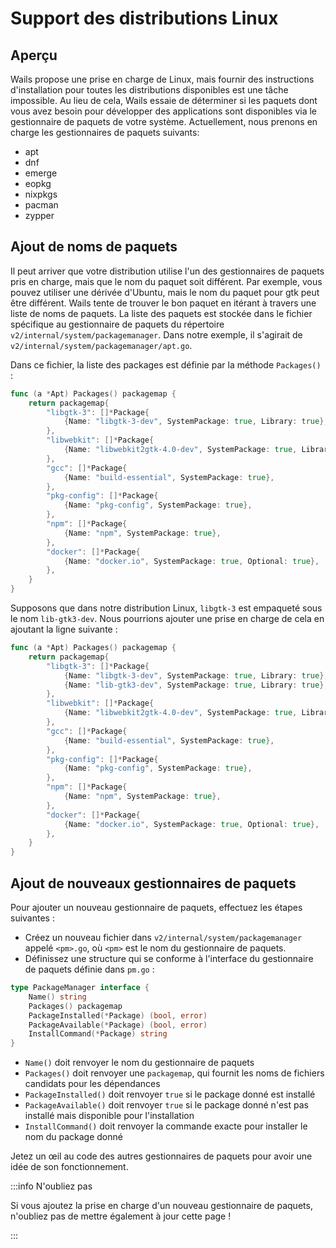 # Support des distributions Linux

## Aperçu

Wails propose une prise en charge de Linux, mais fournir des instructions d'installation pour toutes les distributions disponibles est une tâche impossible.
Au lieu de cela, Wails essaie de déterminer si les paquets dont vous avez besoin pour développer des applications sont disponibles via le gestionnaire de paquets de votre système.
Actuellement, nous prenons en charge les gestionnaires de paquets suivants:

- apt
- dnf
- emerge
- eopkg
- nixpkgs
- pacman
- zypper

## Ajout de noms de paquets

Il peut arriver que votre distribution utilise l'un des gestionnaires de paquets pris en charge, mais que le nom du paquet soit différent. Par exemple, vous pouvez utiliser une dérivée d'Ubuntu, mais le nom du paquet pour gtk peut être différent. Wails tente de trouver le bon paquet en itérant à travers une liste de noms de paquets.
La liste des paquets est stockée dans le fichier spécifique au gestionnaire de paquets du répertoire `v2/internal/system/packagemanager`.
Dans notre exemple, il s'agirait de `v2/internal/system/packagemanager/apt.go`.

Dans ce fichier, la liste des packages est définie par la méthode `Packages()` :

```go
func (a *Apt) Packages() packagemap {
	return packagemap{
		"libgtk-3": []*Package{
			{Name: "libgtk-3-dev", SystemPackage: true, Library: true},
		},
		"libwebkit": []*Package{
			{Name: "libwebkit2gtk-4.0-dev", SystemPackage: true, Library: true},
		},
		"gcc": []*Package{
			{Name: "build-essential", SystemPackage: true},
		},
		"pkg-config": []*Package{
			{Name: "pkg-config", SystemPackage: true},
		},
		"npm": []*Package{
			{Name: "npm", SystemPackage: true},
		},
		"docker": []*Package{
			{Name: "docker.io", SystemPackage: true, Optional: true},
		},
	}
}
```

Supposons que dans notre distribution Linux, `libgtk-3` est empaqueté sous le nom `lib-gtk3-dev`.
Nous pourrions ajouter une prise en charge de cela en ajoutant la ligne suivante :

```go {5}
func (a *Apt) Packages() packagemap {
	return packagemap{
		"libgtk-3": []*Package{
			{Name: "libgtk-3-dev", SystemPackage: true, Library: true},
			{Name: "lib-gtk3-dev", SystemPackage: true, Library: true},
		},
		"libwebkit": []*Package{
			{Name: "libwebkit2gtk-4.0-dev", SystemPackage: true, Library: true},
		},
		"gcc": []*Package{
			{Name: "build-essential", SystemPackage: true},
		},
		"pkg-config": []*Package{
			{Name: "pkg-config", SystemPackage: true},
		},
		"npm": []*Package{
			{Name: "npm", SystemPackage: true},
		},
		"docker": []*Package{
			{Name: "docker.io", SystemPackage: true, Optional: true},
		},
	}
}
```

## Ajout de nouveaux gestionnaires de paquets

Pour ajouter un nouveau gestionnaire de paquets, effectuez les étapes suivantes :

- Créez un nouveau fichier dans `v2/internal/system/packagemanager` appelé `<pm>.go`, où `<pm>` est le nom du gestionnaire de paquets.
- Définissez une structure qui se conforme à l'interface du gestionnaire de paquets définie dans `pm.go` :

```go
type PackageManager interface {
	Name() string
	Packages() packagemap
	PackageInstalled(*Package) (bool, error)
	PackageAvailable(*Package) (bool, error)
	InstallCommand(*Package) string
}
```

- `Name()` doit renvoyer le nom du gestionnaire de paquets
- `Packages()` doit renvoyer une `packagemap`, qui fournit les noms de fichiers candidats pour les dépendances
- `PackageInstalled()` doit renvoyer `true` si le package donné est installé
- `PackageAvailable()` doit renvoyer `true` si le package donné n'est pas installé mais disponible pour l'installation
- `InstallCommand()` doit renvoyer la commande exacte pour installer le nom du package donné

Jetez un œil au code des autres gestionnaires de paquets pour avoir une idée de son fonctionnement.

:::info N'oubliez pas

Si vous ajoutez la prise en charge d'un nouveau gestionnaire de paquets, n'oubliez pas de mettre également à jour cette page !

:::